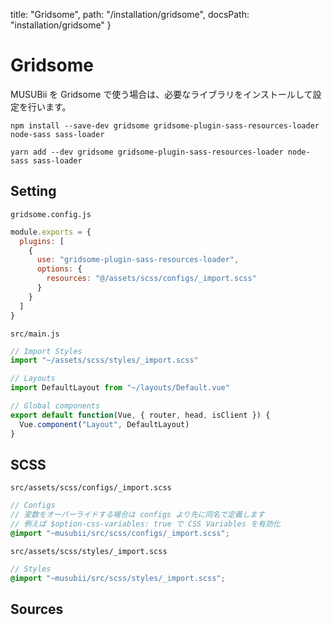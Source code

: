   title: "Gridsome",
  path: "/installation/gridsome",
  docsPath: "installation/gridsome"
}


# Gridsome

MUSUBii を Gridsome で使う場合は、必要なライブラリをインストールして設定を行います。

```
npm install --save-dev gridsome gridsome-plugin-sass-resources-loader node-sass sass-loader
```

```
yarn add --dev gridsome gridsome-plugin-sass-resources-loader node-sass sass-loader
```

## Setting

`gridsome.config.js`

```js
module.exports = {
  plugins: [
    {
      use: "gridsome-plugin-sass-resources-loader",
      options: {
        resources: "@/assets/scss/configs/_import.scss"
      }
    }
  ]
}
```

`src/main.js`

```js
// Import Styles
import "~/assets/scss/styles/_import.scss"

// Layouts
import DefaultLayout from "~/layouts/Default.vue"

// Global components
export default function(Vue, { router, head, isClient }) {
  Vue.component("Layout", DefaultLayout)
}
```

## SCSS

`src/assets/scss/configs/_import.scss`

```scss
// Configs
// 変数をオーバーライドする場合は configs より先に同名で定義します
// 例えば $option-css-variables: true で CSS Variables を有効化
@import "~musubii/src/scss/configs/_import.scss";
```

`src/assets/scss/styles/_import.scss`

```scss
// Styles
@import "~musubii/src/scss/styles/_import.scss";
```

## Sources

<PreviewSources title={meta.title} docsPath={meta.docsPath} />
